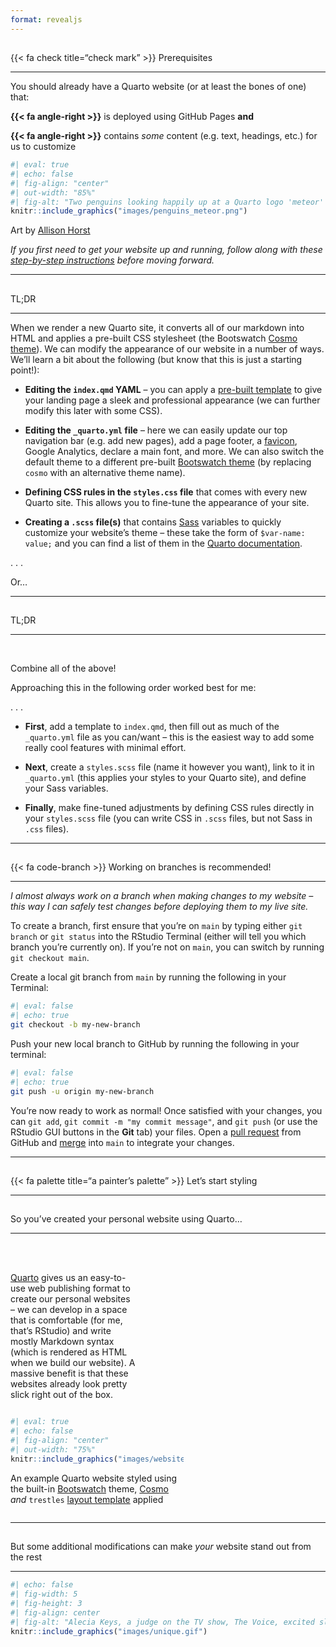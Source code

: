 ```yaml
---
format: revealjs
---
```


## {#prerequisites data-menu-title="Prerequisites"}

[{{< fa check title="check mark" >}} Prerequisites]{.slide-title}

<hr>

::: {.body-text}
You should already have a Quarto website (or at least the bones of one) that:
:::

::: {.body-text}
**{{< fa angle-right >}}** is deployed using GitHub Pages **and**

**{{< fa angle-right >}}** contains *some* content (e.g. text, headings, etc.) for us to customize
:::

```r
#| eval: true 
#| echo: false
#| fig-align: "center"
#| out-width: "85%" 
#| fig-alt: "Two penguins looking happily up at a Quarto logo 'meteor' that is flying overhead."
knitr::include_graphics("images/penguins_meteor.png")
```

::: {.caption-text .gray-text .center-text}
Art by [Allison Horst](https://github.com/allisonhorst/stats-illustrations)
:::

::: {.body-text-s .center-text .topbr}
*If you first need to get your website up and running, follow along with these [step-by-step instructions](https://ucsb-meds.github.io/creating-quarto-websites/) before moving forward.*
:::

---

## {#tldr1 data-menu-title="TL;DR"}

[TL;DR]{.slide-title}

<hr>

::: {.body-text}
When we render a new Quarto site, it converts all of our markdown into HTML and applies a pre-built CSS stylesheet (the Bootswatch [Cosmo theme](https://bootswatch.com/cosmo/)). We can modify the appearance of our website in a number of ways. We'll learn a bit about the following (but know that this is just a starting point!):
:::

::: incremental
::: {.body-text-s}
- **Editing the `index.qmd` YAML** -- you can apply a [pre-built template](https://quarto.org/docs/websites/website-about.html#templates) to give your landing page a sleek and professional appearance (we can further modify this later with some CSS).

- **Editing the `_quarto.yml` file** -- here we can easily update our top navigation bar (e.g. add new pages), add a page footer, a [favicon](https://en.wikipedia.org/wiki/Favicon), Google Analytics, declare a main font, and more. We can also switch the default theme to a different pre-built [Bootswatch theme](https://bootswatch.com/) (by replacing `cosmo` with an alternative theme name).

- **Defining CSS rules in the `styles.css` file** that comes with every new Quarto site. This allows you to fine-tune the appearance of your site.

- **Creating a `.scss` file(s)** that contains [Sass](https://sass-lang.com/) variables to quickly customize your website's theme -- these take the form of `$var-name: value;` and you can find a list of them in the [Quarto documentation](https://quarto.org/docs/output-formats/html-themes.html#sass-variables).

:::
:::

. . . 

::: {.body-text-xl .teal-text .center-text}
Or...
:::

---

## {#tldr2 data-menu-title="TL;DR"}

[TL;DR]{.slide-title}

<hr>

<br>

::: {.body-text-xl .teal-text .center-text .bottombr}
Combine all of the above!
:::

::: {.body-text-l .center-text}
Approaching this in the following order worked best for me:
:::

. . .

::: incremental
::: {.body-text .bottombr}
- **First**, add a template to `index.qmd`, then fill out as much of the `_quarto.yml` file as you can/want -- this is the easiest way to add some really cool features with minimal effort.

- **Next**, create a `styles.scss` file (name it however you want), link to it in `_quarto.yml` (this applies your styles to your Quarto site), and define your Sass variables.

- **Finally**, make fine-tuned adjustments by defining CSS rules directly in your `styles.scss` file (you can write CSS in `.scss` files, but not Sass in `.css` files).
:::
:::

---

## {#branches data-menu-title="Use branches!"}

[{{< fa code-branch >}} Working on branches is recommended!]{.slide-title2}

<hr>

::: {.body-text-l .center-text}
*I almost always work on a branch when making changes to my website -- this way I can safely test changes before deploying them to my live site.*
:::

::: {.body-text-s}
To create a branch, first ensure that you're on `main` by typing either `git branch` or `git status` into the RStudio Terminal (either will tell you which branch you're currently on). If you're not on `main`, you can switch by running `git checkout main`.
:::

::: {.body-text-s}
Create a local git branch from `main` by running the following in your Terminal:
:::

```bash
#| eval: false
#| echo: true
git checkout -b my-new-branch
```

::: {.body-text-s}
Push your new local branch to GitHub by running the following in your terminal:
:::

```bash
#| eval: false
#| echo: true
git push -u origin my-new-branch
```

::: {.body-text-s .topbr}
You're now ready to work as normal! Once satisfied with your changes, you can `git add`, `git commit -m "my commit message"`, and `git push` (or use the RStudio GUI buttons in the **Git** tab) your files. Open a [pull request](https://docs.github.com/en/pull-requests/collaborating-with-pull-requests/proposing-changes-to-your-work-with-pull-requests/about-pull-requests) from GitHub and [merge](https://docs.github.com/en/pull-requests/collaborating-with-pull-requests/incorporating-changes-from-a-pull-request/merging-a-pull-request) into `main` to integrate your changes.
:::

---

##  {#lets-start-styling data-menu-title="Let's start styling" background="#053660"}

<div class="page-center">
<div class="custom-subtitle">{{< fa palette title="a painter's palette" >}} Let's start styling</div>
</div>

---

## {#so-youve-created-a-website data-menu-title="So you've created a Quarto website..."}

[So you've created your personal website using Quarto...]{.slide-title}

<hr>

::: {.column width="40%"}
::: {.body-text}
<br>
<br>
[Quarto](https://quarto.org/) gives us an easy-to-use web publishing format to create our personal websites -- we can develop in a space that is comfortable (for me, that's RStudio) and write mostly Markdown syntax (which is rendered as HTML when we build our website). A massive benefit is that these websites already look pretty slick right out of the box.
:::
:::

::: {.column width="5%"}
:::

::: {.column width="55%"}

```r
#| eval: true 
#| echo: false
#| fig-align: "center"
#| out-width: "75%" 
knitr::include_graphics("images/website_noCSS.png")
```

::: {.body-text-s .gray-text .center-text}
An example Quarto website styled using the built-in [Bootswatch](https://bootswatch.com/) theme, [Cosmo](https://bootswatch.com/cosmo/) *and* `trestles` [layout template](https://quarto.org/docs/websites/website-about.html) applied
:::

:::

---

## {#modify-to-stand-out data-menu-title="Make your website stand stand out"}

[But some additional modifications can make *your* website stand out from the rest]{.slide-title3}

<hr>

```r
#| echo: false
#| fig-width: 5
#| fig-height: 3
#| fig-align: center
#| fig-alt: "Alecia Keys, a judge on the TV show, The Voice, excited slams her hands down and stands up saying, 'There is nobody like you!'" 
knitr::include_graphics("images/unique.gif")
```



